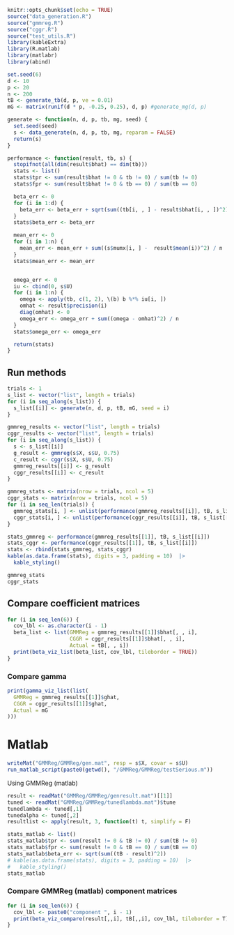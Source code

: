 ```r
knitr::opts_chunk$set(echo = TRUE)
source("data_generation.R")
source("gmmreg.R")
source("cggr.R")
source("test_utils.R")
library(kableExtra)
library(R.matlab)
library(matlabr)
library(abind)
```

```r
set.seed(6)
d <- 10
p <- 20
n <- 200
tB <- generate_tb(d, p, ve = 0.01)
mG <- matrix(runif(d * p, -0.25, 0.25), d, p) #generate_mg(d, p)

generate <- function(n, d, p, tb, mg, seed) {
  set.seed(seed)
  s <- data_generate(n, d, p, tb, mg, reparam = FALSE)
  return(s)
}
```

```r
performance <- function(result, tb, s) {
  stopifnot(all(dim(result$bhat) == dim(tb)))
  stats <- list()
  stats$tpr <- sum(result$bhat != 0 & tb != 0) / sum(tb != 0)
  stats$fpr <- sum(result$bhat != 0 & tb == 0) / sum(tb == 0)

  beta_err <- 0
  for (i in 1:d) {
    beta_err <- beta_err + sqrt(sum((tb[i, , ] - result$bhat[i, , ])^2))
  }
  stats$beta_err <- beta_err

  mean_err <- 0
  for (i in 1:n) {
    mean_err <- mean_err + sum((s$mumx[i, ] -  result$mean(i))^2) / n
  }
  stats$mean_err <- mean_err


  omega_err <- 0
  iu <- cbind(0, s$U)
  for (i in 1:n) {
    omega <- apply(tb, c(1, 2), \(b) b %*% iu[i, ])
    omhat <- result$precision(i)
    diag(omhat) <- 0
    omega_err <- omega_err + sum((omega - omhat)^2) / n
  }
  stats$omega_err <- omega_err

  return(stats)
}
```

## Run methods
```r
trials <- 1
s_list <- vector("list", length = trials)
for (i in seq_along(s_list)) {
  s_list[[i]] <- generate(n, d, p, tB, mG, seed = i)
}
```


```r
gmmreg_results <- vector("list", length = trials)
cggr_results <- vector("list", length = trials)
for (i in seq_along(s_list)) {
  s <- s_list[[i]]
  g_result <- gmmreg(s$X, s$U, 0.75)
  c_result <- cggr(s$X, s$U, 0.75)
  gmmreg_results[[i]] <- g_result
  cggr_results[[i]] <- c_result
}

gmmreg_stats <- matrix(nrow = trials, ncol = 5)
cggr_stats <- matrix(nrow = trials, ncol = 5)
for (i in seq_len(trials)) {
  gmmreg_stats[i, ] <- unlist(performance(gmmreg_results[[i]], tB, s_list[[i]]))
  cggr_stats[i, ] <- unlist(performance(cggr_results[[i]], tB, s_list[[i]]))
}

stats_gmmreg <- performance(gmmreg_results[[1]], tB, s_list[[i]])
stats_cggr <- performance(cggr_results[[1]], tB, s_list[[i]])
stats <- rbind(stats_gmmreg, stats_cggr)
kable(as.data.frame(stats), digits = 3, padding = 10)  |>
  kable_styling()
```

```r
gmmreg_stats
cggr_stats
```


## Compare coefficient matrices
```r
for (i in seq_len(6)) {
  cov_lbl <- as.character(i - 1)
  beta_list <- list(GMMReg = gmmreg_results[[1]]$bhat[, , i],
                    CGGR = cggr_results[[1]]$bhat[, , i],
                    Actual = tB[, , i])
  print(beta_viz_list(beta_list, cov_lbl, tileborder = TRUE))
}
```

### Compare gamma
```r
print(gamma_viz_list(list(
  GMMReg = gmmreg_results[[1]]$ghat,
  CGGR = cggr_results[[1]]$ghat,
  Actual = mG
)))
```

# Matlab
```r
writeMat("GMMReg/GMMReg/gen.mat", resp = s$X, covar = s$U)
run_matlab_script(paste0(getwd(), "/GMMReg/GMMReg/testSerious.m"))
```

Using GMMReg (matlab)
```r
result <- readMat("GMMReg/GMMReg/genresult.mat")[[1]]
tuned <- readMat("GMMReg/GMMReg/tunedlambda.mat")$tune
tunedlambda <- tuned[,1]
tunedalpha <- tuned[,2]
resultlist <- apply(result, 3, function(t) t, simplify = F)

stats_matlab <- list()
stats_matlab$tpr <- sum(result != 0 & tB != 0) / sum(tB != 0)
stats_matlab$fpr <- sum(result != 0 & tB == 0) / sum(tB == 0)
stats_matlab$beta_err <- sqrt(sum((tB - result)^2))
# kable(as.data.frame(stats), digits = 3, padding = 10)  |>
#   kable_styling()
stats_matlab
```

### Compare GMMReg (matlab) component matrices
```r
for (i in seq_len(6)) {
  cov_lbl <- paste0("component ", i - 1)
  print(beta_viz_compare(result[,,i], tB[,,i], cov_lbl, tileborder = T))
}
```
